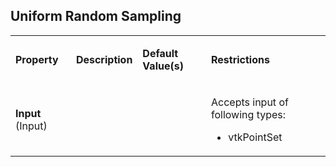 
==Uniform Random Sampling==



{| class="PropertiesTable" border="1" cellpadding="5"
|-
| '''Property'''
| '''Description'''
| '''Default Value(s)'''
| '''Restrictions'''

|-
|'''Input''' (Input)
|

|

|
Accepts input of following types:
* vtkPointSet

|}

